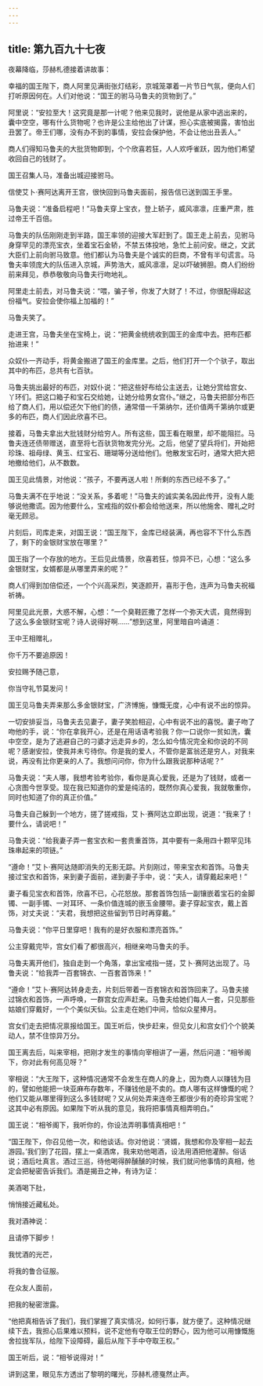 ```yaml
---
---
---
```

title: 第九百九十七夜
---






夜幕降临，莎赫札德接着讲故事：





幸福的国王陛下，商人阿里见满街张灯结彩，京城笼罩着一片节日气氛，便向人们打听原因何在。人们对他说：“国王的驸马马鲁夫的货物到了。”

阿里说：“安拉至大！这究竟是那一计呢？他来见我时，说他是从家中逃出来的，囊中空空，哪有什么货物呢？也许是公主给他出了计谋，担心实底被揭露，害怕出丑罢了。帝王们哪，没有办不到的事情，安拉会保护他，不会让他出丑丢人。”

商人们得知马鲁夫的大批货物即到，个个欣喜若狂，人人欢呼雀跃，因为他们希望收回自己的钱财了。

国王召集人马，准备出城迎接驸马。

信使艾卜·赛阿达离开王宫，很快回到马鲁夫面前，报告信已送到国王手里。

马鲁夫说：“准备启程吧！”马鲁夫穿上宝衣，登上轿子，威风凛凛，庄重严肃，胜过帝王千百倍。

马鲁夫的队伍刚刚走到半路，国王率领的迎接大军赶到了。国王走上前去，见驸马身穿罕见的漂亮宝衣，坐着宝石金轿，不禁五体投地，急忙上前问安。继之，文武大臣们上前向驸马致意。他们都认为马鲁夫是个诚实的巨商，不曾有半句谎言。马鲁夫率领庞大的队伍进入京城，声势浩大，威风凛凛，足以吓破狮胆。商人们纷纷前来拜见，恭恭敬敬向马鲁夫行吻地礼。

阿里走土前去，对马鲁夫说：“喂，骗子爷，你发了大财了！不过，你很配得起这份福气。安拉会使你福上加福的！”

马鲁夫笑了。

走进王宫，马鲁夫坐在宝椅上，说：“把黄金统统收到国王的金库中去。把布匹都抬进来！”

众奴仆一齐动手，将黄金搬进了国王的金库里。之后，他们打开一个个驮子，取出其中的布匹，总共有七百驮。

马鲁夫挑出最好的布匹，对奴仆说：“把这些好布给公主送去，让她分赏给宫女、丫环们。把这口箱子和宝石交给她，让她分给男女宫仆。”继之，马鲁夫把部分布匹给了商人们，用以偿还欠下他们的债，通常借一千第纳尔，还价值两千第纳尔或更多的布匹，商人们因此欣喜不已。

接着，马鲁夫拿出大批钱财分给穷人。所有这些，国王看在眼里，却不能阻拦。马鲁夫连还债带赠送，直至将七百驮货物发完分光。之后，他望了望兵将们，开始把珍珠、祖母绿、黄玉、红宝石、珊瑚等分送给他们。他散发宝石时，通常大把大把地撤给他们，从不数数。

国王见此情景，对他说：“孩子，不要再送人啦！所剩的东西已经不多了。”

马鲁夫满不在乎地说：“没关系，多着呢！”马鲁夫的诚实美名因此传开，没有人能够说他撒谎。因为他要什么，宝戒指的奴仆都会给他送来，所以他施舍、赠礼之时毫无顾忌。

片刻后，司库走来，对国王说：“国王陛下，金库已经装满，再也容不下什么东西了，剩下的金银财宝放在哪里？”

国王指了一个存放的地方。王后见此情景，欣喜若狂，惊异不已，心想：“这么多金银财宝，女婿都是从哪里弄来的呢？”

商人们得到加倍偿还，一个个兴高采烈，笑逐颜开，喜形于色，连声为马鲁夫祝福祈祷。

阿里见此光景，大惑不解，心想：“一个臭鞋匠撒了怎样一个弥天大谎，竟然得到了这么多金银财宝呢？诗人说得好啊……”想到这里，阿里暗自吟诵道：


王中王相赠礼，

你千万不要追原因！

安拉赐予随己意，

你当守礼节莫发问！



国王见马鲁夫弄来那么多金银财宝，广济博施，慷慨无度，心中有说不出的惊异。

一切安排妥当，马鲁夫去见妻子，妻子笑脸相迎，心中有说不出的喜悦。妻子吻了吻他的手，说：“你在拿我开心，还是在用话语考验我？你一口说你一贫如洗，囊中空空，是为了逃避自己的刁婆才远走异乡的，怎么如今情况完全和你说的不同呢？感谢安拉，使我并未亏待你。你是我的爱人，不管你是富翁还是穷人，对我来说，再没有比你更亲的人了。我想问问你，你为什么跟我说那种话呢？”

马鲁夫说：“夫人哪，我想考验考验你，看你是真心爱我，还是为了钱财，或者一心贪图今世享受。现在我已知道你的爱是纯洁的，既然你真心爱我，我就敬重你，同时也知道了你的真正价值。”

马鲁夫自己躲到一个地方，搓了搓戒指，艾卜·赛阿达立即出现，说道：“我来了！要什么，请说吧！”

马鲁夫说：“给我妻子弄一套宝衣和一套贵重首饰，其中要有一条用四十颗罕见玮珠串起来的项链。”

“遵命！”艾卜·赛阿达随即消失的无影无踪。片刻刚过，带来宝衣和首饰。马鲁夫接过宝衣和首饰，来到妻子面前，递到妻子手中，说：“夫人，请穿戴起来吧！”

妻子看见宝衣和首饰，欣喜不已，心花怒放。那套首饰包括一副镶嵌着宝石的金脚镯、一副手镯、一对耳环、一条价值连城的嵌玉金腰带。妻子穿起宝衣，戴上首饰，对丈夫说：“夫君，我想把这些留到节日时再穿戴。”

马鲁夫说：“你平日里穿吧！我有的是好衣服和漂亮首饰。”

公主穿戴完毕，宫女们看了都很高兴，相继亲吻马鲁夫的手。

马鲁夫离开他们，独自走到一个角落，拿出宝戒指一搓，艾卜·赛阿达出现了。马鲁夫说：“给我弄一百套锦衣、一百套首饰来！”

“遵命！”艾卜·赛阿达转身走去，片刻后带着一百套锦衣和首饰回来了。马鲁夫接过锦衣和首饰，一声呼唤，一群宫女应声赶来。马鲁夫给她们每人一套，只见那些姑娘们穿戴好，一个个美似天仙。公主走在她们中间，恰似众星捧月。

宫女们走去把情况禀报给国王。国王听后，快步赶来，但见女儿和宫女们个个貌美动人，禁不住惊异万分。

国王离去后，叫来宰相，把刚才发生的事情向宰相讲了一遍，然后问道：“相爷阁下，你对此有何高见呀？”

宰相说：“大王陛下，这种情况通常不会发生在商人的身上，因为商人以赚钱为目的，譬如他能把一块亚麻布存数年，不赚钱他是不卖的。商人哪有这样慷慨的呢？他们又能从哪里得到这么多钱财呢？又从何处弄来连帝王都很少有的奇珍异宝呢？这其中必有原因。如果陛下听从我的意见，我将把事情真相弄明白。”

国王说：“相爷阁下，我听你的，你设法弄明事情真相吧！”

“国王陛下，你召见他一次，和他谈话。你对他说：‘贤婿，我想和你及宰相一起去游园。’我们到了花园，摆上一桌酒席，我来劝他喝酒，设法用酒把他灌醉。俗话说；酒后吐真言。酒过三巡，待他喝得醉醺醺的时候，我们就问他事情的真相，他定会把秘密告诉我们。酒是揭丑之神，有诗为证：


美酒喝下肚，

悄悄接近藏私处。

我对酒神说：

且请停下脚步！

我忧酒的光芒，

将我的鲁合征服。

在众友人面前，

把我的秘密泄露。



“他把真相告诉了我们，我们掌握了真实情况，如何行事，就方便了。这种情况继续下去，我担心后果难以预料，说不定他有夺取王位的野心，因为他可以用慷慨施舍拉拢军队，给陛下设障碍，最后从陛下手中夺取王权。”

国王听后，说：“相爷说得对！”





讲到这里，眼见东方透出了黎明的曙光，莎赫札德戛然止声。